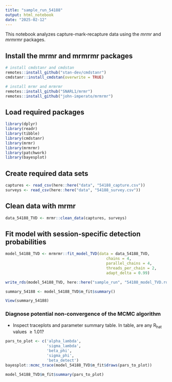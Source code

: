 ```yaml
---
title: "sample_run_54188"
output: html_notebook
date: "2025-02-12"
---
```


This notebook analyzes capture-mark-recapture data using the *mrmr* and *mrmrmr* packages.

## Install the mrmr and mrmrmr packages

```r

# install cmdstanr and cmdstan
remotes::install_github("stan-dev/cmdstanr")
cmdstanr::install_cmdstan(overwrite = TRUE)

# install mrmr and mrmrmr
remotes::install_github("SNARL1/mrmr")
remotes::install_github("john-imperato/mrmrmr")

```

## Load required packages

```r

library(dplyr)
library(readr)
library(tibble)
library(cmdstanr)
library(mrmr)
library(mrmrmr)
library(patchwork)
library(bayesplot)

```

## Create required data sets

```r

captures <- read_csv(here::here("data", "54188_capture.csv"))
surveys <- read_csv(here::here("data", "54188_survey.csv"))

```

## Clean data with mrmr

```r

data_54188_TVD <- mrmr::clean_data(captures, surveys)

```

## Fit model with session-specific detection probabilities

```r

model_54188_TVD <- mrmrmr::fit_model_TVD(data = data_54188_TVD,
                                            chains = 4,
                                            parallel_chains = 4,
                                            threads_per_chain = 2,
                                            adapt_delta = 0.99)

write_rds(model_54188_TVD, here::here("sample_run", "54188_model_TVD.rds"))

```

```r

summary_54188 <- model_54188_TVD$m_fit$summary()

View(summary_54188)

```

### Diagnose potential non-convergence of the MCMC algorithm

-   Inspect traceplots and parameter summary table. In table, are any R~hat~ values $\ge 1.01$?

```r
pars_to_plot <- c('alpha_lambda', 
                  'sigma_lambda', 
                  'beta_phi', 
                  'sigma_phi', 
                  'beta_detect')
bayesplot::mcmc_trace(model_54188_TVD$m_fit$draws(pars_to_plot))

model_54188_TVD$m_fit$summary(pars_to_plot)
```
